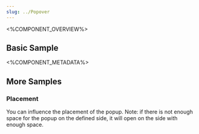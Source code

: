 ```yaml
---
slug: ../Popover
---
```



<%COMPONENT_OVERVIEW%>

## Basic Sample
<Basic />

<%COMPONENT_METADATA%>

## More Samples

### Placement
You can influence the placement of the popup.
Note: if there is not enough space for the popup on the defined side, it will open on the side with enough space.

<Placement />